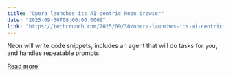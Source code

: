 ```yaml
---
title: "Opera launches its AI-centric Neon browser"
date: "2025-09-30T08:00:00.000Z"
link: "https://techcrunch.com/2025/09/30/opera-launches-its-ai-centric-neon-browser/"
---
```


Neon will write code snippets, includes an agent that will do tasks for you, and handles repeatable prompts. 

[Read more](https://techcrunch.com/2025/09/30/opera-launches-its-ai-centric-neon-browser/)
